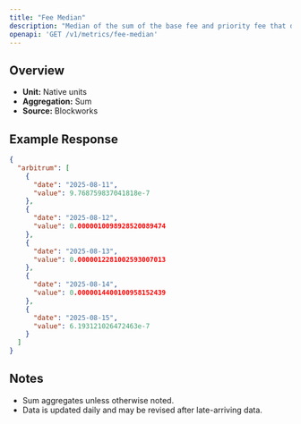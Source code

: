 ```yaml
---
title: "Fee Median"
description: "Median of the sum of the base fee and priority fee that day in native chain token"
openapi: 'GET /v1/metrics/fee-median'
---
```


## Overview

- **Unit:** Native units
- **Aggregation:** Sum
- **Source:** Blockworks

## Example Response

```json
{
  "arbitrum": [
    {
      "date": "2025-08-11",
      "value": 9.768759837041818e-7
    },
    {
      "date": "2025-08-12",
      "value": 0.0000010098928520089474
    },
    {
      "date": "2025-08-13",
      "value": 0.0000012281002593007013
    },
    {
      "date": "2025-08-14",
      "value": 0.0000014400100958152439
    },
    {
      "date": "2025-08-15",
      "value": 6.193121026472463e-7
    }
  ]
}
```

## Notes
- Sum aggregates unless otherwise noted.
- Data is updated daily and may be revised after late-arriving data.
